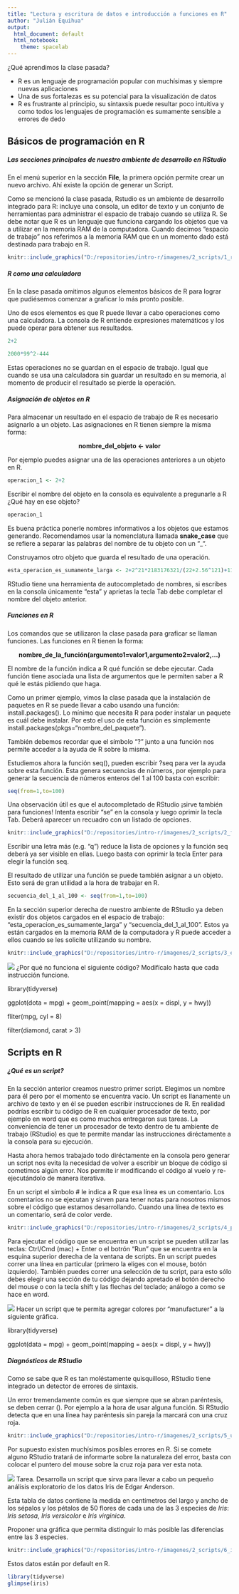```yaml
---
title: "Lectura y escritura de datos e introducción a funciones en R"
author: "Julián Equihua"
output:
  html_document: default
  html_notebook:
    theme: spacelab
---
```


¿Qué aprendimos la clase pasada?


<ul>
<li>R es un lenguaje de programación popular con muchísimas y siempre nuevas aplicaciones</li>
<li>Una de sus fortalezas es su potencial para la visualización de datos</li>
<li>R es frustrante al principio, su sintaxsis puede resultar poco intuitiva y como todos los lenguajes de programación es sumamente sensible a errores de dedo</li>
</ul>

<!--
```r
htmltools::img(src = knitr::image_uri(file.path(R.home("doc"), "html", "logo.jpg")), 
  alt = 'logo', 
               style = 'position:absolute; top:0; left:0; padding:30px;')
```
-->

## Básicos de programación en R
##### Las secciones principales de nuestro ambiente de desarrollo en RStudio

En el menú superior en la sección **File**, la primera opción permite crear un nuevo archivo. Ahí existe la opción de generar un Script. 

Como se mencionó la clase pasada, Rstudio es un ambiente de desarrollo integrado para R: incluye una consola, un editor de texto y un conjunto de herramientas para administrar el espacio de trabajo cuando se utiliza R. Se debe notar que R es un lenguaje que funciona cargando los objetos que va a utilizar en la memoria RAM de la computadora. Cuando decimos "espacio de trabajo" nos referimos a la memoria RAM que en un momento dado está destinada para trabajo en R.


```r
knitr::include_graphics("D:/repositories/intro-r/imagenes/2_scripts/1_rstudio.png")
```

##### R como una calculadora

En la clase pasada omitimos algunos elementos básicos de R para lograr que pudiésemos comenzar a graficar lo más pronto posible.

Uno de esos elementos es que R puede llevar a cabo operaciones como una calculadora. La consola de R entiende expresiones matemáticos y los puede operar para obtener sus resultados.

```r
2+2

2000*99^2-444
```

Estas operaciones no se guardan en el espacio de trabajo. Igual que cuando se usa una calculadora sin guardar un resultado en su memoria, al momento de producir el resultado se pierde la operación. 

##### Asignación de objetos en R

Para almacenar un resultado en el espacio de trabajo de R es necesario asignarlo a un objeto. Las asignaciones en R tienen siempre la misma forma:

<center>**nombre_del_objeto <- valor**</center>


Por ejemplo puedes asignar una de las operaciones anteriores a un objeto en R.

```r
operacion_1 <- 2+2

```

Escribir el nombre del objeto en la consola es equivalente a pregunarle a R ¿Qué hay en ese objeto?

```r
operacion_1

```

Es buena práctica ponerle nombres informativos a los objetos que estamos generando. Recomendamos usar la nomenclatura llamada **snake_case** que se refiere a separar las palabras del nombre de tu objeto con un "_".

Construyamos otro objeto que guarda el resultado de una operación.

```r
esta_operacion_es_sumamente_larga <- 2+2^21*2183176321/(22+2.56^121)+11111

```

RStudio tiene una herramienta de autocompletado de nombres, si escribes en la consola únicamente "esta" y aprietas la tecla Tab debe completar el nombre del objeto anterior.

##### Funciones en R

Los comandos que se utilizaron la clase pasada para graficar se llaman funciones. Las funciones en R tienen la forma:

<center>**nombre_de_la_función(argumento1=valor1,argumento2=valor2,...)**</center>

El nombre de la función indica a R qué función se debe ejecutar. Cada función tiene asociada una lista de argumentos que le permiten saber a R qué le estás pidiendo que haga.

Como un primer ejemplo, vimos la clase pasada que la instalación de paquetes en R se puede llevar a cabo usando una función: install.packages(). Lo mínimo que necesita R para poder instalar un paquete es cuál debe instalar. Por esto el uso de esta función es simplemente install.packages(pkgs="nombre_del_paquete").

También debemos recordar que el símbolo "?" junto a una función nos permite acceder a la ayuda de R sobre la misma. 

Estudiemos ahora la función seq(), pueden escribir ?seq para ver la ayuda sobre esta función. Esta genera secuencias de números, por ejemplo para generar la secuencia de números enteros del 1 al 100 basta con escribir:

```r
seq(from=1,to=100)

```

Una observación útil es que el autocompletado de RStudio ¡sirve también para funciones! Intenta escribir "se" en la consola y luego oprimir la tecla Tab. Deberá aparecer un recuadro con un listado de opciones. 

```r
knitr::include_graphics("D:/repositories/intro-r/imagenes/2_scripts/2_function_tab.png")
```

Escribir una letra más (e.g. "q") reduce la lista de opciones y la función seq deberá ya ser visible en ellas. Luego basta con oprimir la tecla Enter para elegir la función seq.

El resultado de utilizar una función se puede también asignar a un objeto. Esto será de gran utilidad a la hora de trabajar en R.

```r
secuencia_del_1_al_100 <- seq(from=1,to=100)

```

En la sección superior derecha de nuestro ambiente de RStudio ya deben existir dos objetos cargados en el espacio de trabajo: "esta_operacion_es_sumamente_larga" y "secuencia_del_1_al_100". Estos ya están cargados en la memoria RAM de la computadora y R puede acceder a ellos cuando se les solicite utilizando su nombre.

```r
knitr::include_graphics("D:/repositories/intro-r/imagenes/2_scripts/3_espacio_trabajo.png")
```

![](D:/repositories/intro-r/imagenes/manicule2.jpg) ¿Por qué no funciona el siguiente código? Modifícalo hasta que cada instrucción funcione.

library(tidyverse)

ggplot(dota = mpg) + geom_point(mapping = aes(x = displ, y = hwy))

fliter(mpg, cyl = 8)

filter(diamond, carat > 3)

## Scripts en R

##### ¿Qué es un script?

En la sección anterior creamos nuestro primer script. Elegimos un nombre para él pero por el momento se encuentra vacío. Un script es llanamente un archivo de texto y en él se pueden escribir instrucciones de R. En realidad podrías escribir tu código de R en cualquier procesador de texto, por ejemplo en word que es como muchos entregaron sus tareas. La conveniencia de tener un procesador de texto dentro de tu ambiente de trabajo (RStudio) es que te permite mandar las instrucciones diréctamente a la consola para su ejecución. 

Hasta ahora hemos trabajado todo diréctamente en la consola pero generar un script nos evita la necesidad de volver a escribir un bloque de código si cometimos algún error. Nos permite ir modificando el código al vuelo y re-ejecutándolo de manera iterativa. 

En un script el símbolo # le indica a R que esa línea es un comentario. Los comentarios no se ejecutan y sirven para tener notas para nosotros mismos sobre el código que estamos desarrollando. Cuando una línea de texto es un comentario, será de color verde.

```r
knitr::include_graphics("D:/repositories/intro-r/imagenes/2_scripts/4_primer_script.png")
```

Para ejecutar el código que se encuentra en un script se pueden utilizar las teclas: Ctrl/Cmd (mac) + Enter o el botrón "Run" que se encuentra en la esquina superior derecha de la ventana de scripts. En un script puedes correr una línea en particular (primero la eliges con el mouse, botón izquierdo). También puedes correr una selección de tu script, para esto sólo debes elegir una sección de tu código dejando apretado el botón derecho del mouse o con la tecla shift y las flechas del teclado; análogo a como se hace en word.

![](D:/repositories/intro-r/imagenes/manicule2.jpg) Hacer un script que te permita agregar colores por "manufacturer" a la siguiente gráfica.

library(tidyverse)

ggplot(data = mpg) + geom_point(mapping = aes(x = displ, y = hwy))

##### Diagnósticos de RStudio

Como se sabe que R es tan moléstamente quisquilloso, RStudio tiene integrado un detector de errores de sintaxis. 

Un error tremendamente común es que siempre que se abran paréntesis, se deben cerrar (). Por ejemplo a la hora de usar alguna función. Si RStudio detecta que en una línea hay paréntesis sin pareja la marcará con una cruz roja.

```r
knitr::include_graphics("D:/repositories/intro-r/imagenes/2_scripts/5_unmatched_bracket.png")
```

Por supuesto existen muchísimos posibles errores en R. Si se comete alguno RStudio tratará de informarte sobre la naturaleza del error, basta con colocar el puntero del mouse sobre la cruz roja para ver esta nota.

![](D:/repositories/intro-r/imagenes/manicule.jpg) Tarea. Desarrolla un script que sirva para llevar a cabo un pequeño análisis exploratorio de los datos Iris de Edgar Anderson.

Esta tabla de datos contiene la medida en centímetros del largo y ancho de los sépalos y los pétalos de 50 flores de cada una de las 3 especies de *Iris*: *Iris setosa*, *Iris versicolor* e *Iris virginica*.

Proponer una gráfica que permita distinguir lo más posible las diferencias entre las 3 especies.

```r
knitr::include_graphics("D:/repositories/intro-r/imagenes/2_scripts/6_iris.png")
```

Estos datos están por default en R.  

```r
library(tidyverse)
glimpse(iris)
```


